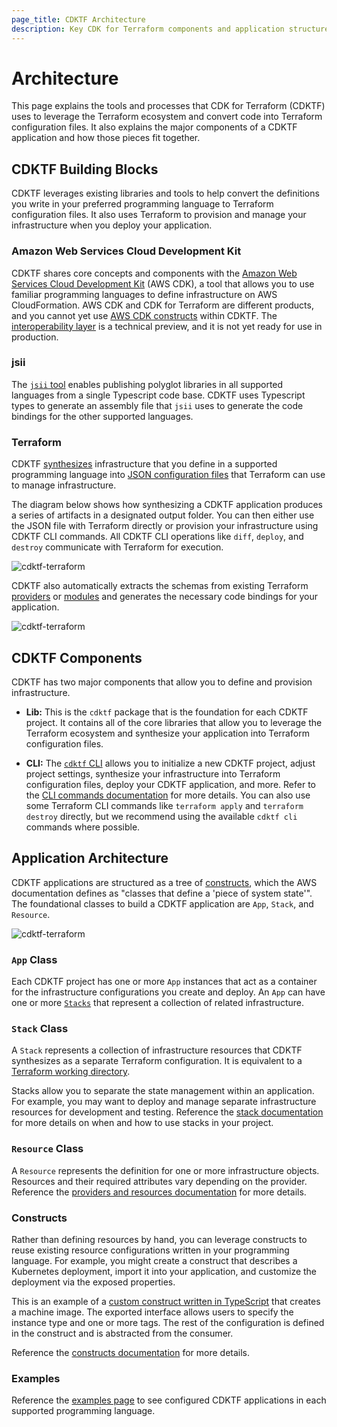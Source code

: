 ```yaml
---
page_title: CDKTF Architecture
description: Key CDK for Terraform components and application structure.
---
```


# Architecture

This page explains the tools and processes that CDK for Terraform (CDKTF) uses to leverage the Terraform ecosystem and convert code into Terraform configuration files. It also explains the major components of a CDKTF application and how those pieces fit together.

## CDKTF Building Blocks

CDKTF leverages existing libraries and tools to help convert the definitions you write in your preferred programming language to Terraform configuration files. It also uses Terraform to provision and manage your infrastructure when you deploy your application.

### Amazon Web Services Cloud Development Kit

CDKTF shares core concepts and components with the [Amazon Web Services Cloud Development Kit](https://aws.amazon.com/cdk/) (AWS CDK), a tool that allows you to use familiar programming languages to define infrastructure on AWS CloudFormation. AWS CDK and CDK for Terraform are different products, and you cannot yet use [AWS CDK constructs](https://docs.aws.amazon.com/cdk/latest/guide/constructs.html) within CDKTF. The [interoperability layer](/cdktf/create-and-deploy/aws-adapter) is a technical preview, and it is not yet ready for use in production.

### jsii

The [`jsii` tool](https://aws.github.io/jsii/) enables publishing polyglot libraries in all supported languages from a single Typescript code base. CDKTF uses Typescript types to generate an assembly file that `jsii` uses to generate the code bindings for the other supported languages.

### Terraform

CDKTF [synthesizes](/cdktf/cli-reference/commands#synth) infrastructure that you define in a supported programming language into [JSON configuration files](/language/syntax/json) that Terraform can use to manage infrastructure.

The diagram below shows how synthesizing a CDKTF application produces a series of artifacts in a designated output folder. You can then either use the JSON file with Terraform directly or provision your infrastructure using CDKTF CLI commands. All CDKTF CLI operations like `diff`, `deploy`, and `destroy` communicate with Terraform for execution.

![cdktf-terraform](./images/cdktf-terraform-workflow.png)

CDKTF also automatically extracts the schemas from existing Terraform [providers](/cdktf/concepts/providers-and-resources) or [modules](/cdktf/concepts/modules) and generates the necessary code bindings for your application.

![cdktf-terraform](./images/provider-modules.png)

## CDKTF Components

CDKTF has two major components that allow you to define and provision infrastructure.

- **Lib:** This is the `cdktf` package that is the foundation for each CDKTF project. It contains all of the core libraries that allow you to leverage the Terraform ecosystem and synthesize your application into Terraform configuration files.

- **CLI:** The [`cdktf` CLI](/cdktf/cli-reference/cli-configuration) allows you to initialize a new CDKTF project, adjust project settings, synthesize your infrastructure into Terraform configuration files, deploy your CDKTF application, and more. Refer to the [CLI commands documentation](/cdktf/cli-reference/commands) for more details. You can also use some Terraform CLI commands like `terraform apply` and `terraform destroy` directly, but we recommend using the available `cdktf cli` commands where possible.

## Application Architecture

CDKTF applications are structured as a tree of [constructs](https://github.com/aws/constructs), which the AWS documentation defines as "classes that define a 'piece of system state'". The foundational classes to build a CDKTF application are `App`, `Stack`, and `Resource`.

![cdktf-terraform](./images/cdktf-app-architecture.png)

### `App` Class

Each CDKTF project has one or more `App` instances that act as a container for the infrastructure configurations you create and deploy. An `App` can have one or more [`Stacks`](/cdktf/concepts/stacks) that represent a collection of related infrastructure.

### `Stack` Class

A `Stack` represents a collection of infrastructure resources that CDKTF synthesizes as a separate Terraform configuration. It is equivalent to a [Terraform working directory](/cli/init).

Stacks allow you to separate the state management within an application. For example, you may want to deploy and manage separate infrastructure resources for development and testing. Reference the [stack documentation](/cdktf/concepts/stacks) for more details on when and how to use stacks in your project.

### `Resource` Class

A `Resource` represents the definition for one or more infrastructure objects. Resources and their required attributes vary depending on the provider. Reference the [providers and resources documentation](/cdktf/concepts/providers-and-resources#resources) for more details.

### Constructs

Rather than defining resources by hand, you can leverage constructs to reuse existing resource configurations written in your programming language. For example, you might create a construct that describes a Kubernetes deployment, import it into your application, and customize the deployment via the exposed properties.

This is an example of a [custom construct written in TypeScript](https://github.com/skorfmann/cdktf-hybrid-module/blob/7a84cbea62fbc3c3b7e92c00d75fcaad495cf29b/packages/cdktf-hybrid-module/lib/construct.ts) that creates a machine image. The exported interface allows users to specify the instance type and one or more tags. The rest of the configuration is defined in the construct and is abstracted from the consumer.

Reference the [constructs documentation](/cdktf/concepts/constructs) for more details.

### Examples

Reference the [examples page](/cdktf/examples) to see configured CDKTF applications in each supported programming language.
